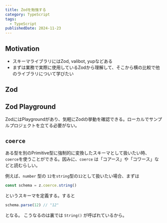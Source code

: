 ```yaml
---
title: Zodを勉強する
category: TypeScript
tags:
  - TypeScript
publishedDate: 2024-11-23
---
```



## Motivation

- スキーマライブラリにはZod, valibot, yupなどある
- まずは業務で実際に使用しているZodから理解して、そこから横の比較で他のライブラリについて学びたい

## Zod

<LinkPreview id="https://zod.dev/" />

## Zod Playground

ZodにはPlaygroundがあり、気軽にZodの挙動を確認できる。ローカルでサンプルプロジェクトを立てる必要がない。

<LinkPreview id='https://zod-playground.vercel.app/' />

## `coerce`

ある型を別のPrimitive型に強制的に変換したスキーマとして扱いたい時、`coerce`を使うことができる。因みに、`coerce` は「コアース」や「コワース」などと読むらしい。

例えば、`number` 型の `12`を`string`型の`12`として扱いたい場合、まずは

```ts
const schema = z.coerce.string()
```

というスキーマを定義する。すると

```ts
schema.parse(12) // "12"
```

となる。 こうなるのは裏では `String()` が呼ばれているから。
